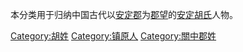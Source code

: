 {{Catnav|頁面分類|历史|歷史學|系譜學|漢族姓氏|胡姓}}
{{Catnav|頁面分類|人文學科|歷史學|系譜學|漢族姓氏|胡姓}}
{{Catnav|頁面分類|人类学|文化人类学|家世與傳承|系譜學|漢族姓氏|胡姓}}

本分类用于归纳中国古代以[[安定郡|安定郡]]为[[郡望|郡望]]的[[安定胡氏|安定胡氏]]人物。

[[Category:胡姓|Category:胡姓]]
[[Category:镇原人|Category:镇原人]]
[[Category:關中郡姓|Category:關中郡姓]]